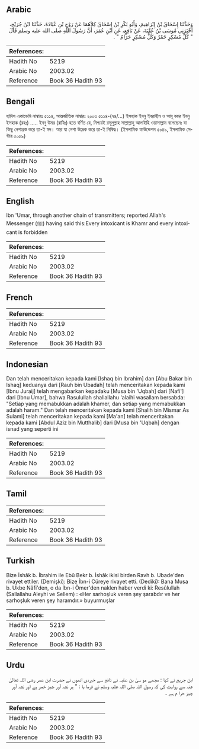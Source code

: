## Arabic


<div dir="rtl" lang="ar" style={{fontSize:'larger',backgroundColor:'#f8f9fa',padding:20}}>
وَحَدَّثَنَا إِسْحَاقُ بْنُ إِبْرَاهِيمَ، وَأَبُو بَكْرِ بْنُ إِسْحَاقَ كِلاَهُمَا عَنْ رَوْحِ بْنِ عُبَادَةَ، حَدَّثَنَا ابْنُ جُرَيْجٍ، أَخْبَرَنِي مُوسَى بْنُ عُقْبَةَ، عَنْ نَافِعٍ، عَنِ ابْنِ عُمَرَ، أَنَّ رَسُولَ اللَّهِ صلى الله عليه وسلم قَالَ ‏ "‏ كُلُّ مُسْكِرٍ خَمْرٌ وَكُلُّ مُسْكِرٍ حَرَامٌ ‏"‏ ‏.‏
</div>
<div style={{backgroundColor:'#f8f9fa',padding:20, marginBottom: 10}}><table> <thead> <tr> <th>References:</th> <th></th> </tr> </thead> <tbody><tr><td>Hadith No</td><td>5219</td></tr><tr><td>Arabic No</td><td>2003.02</td></tr><tr><td>Reference</td><td>Book 36 Hadith 93</td></tr></tbody></table></div>

## Bengali


<div dir="ltr" lang="bn" style={{fontSize:'larger',backgroundColor:'#f8f9fa',padding:20}}>
হাদিস একাডেমি নাম্বারঃ ৫১১৪, আন্তর্জাতিক নাম্বারঃ ২০০৩ ৫১১৪-(৭৪/...) ইসহাক ইবনু ইবরাহীম ও আবূ বকর ইবনু ইসহাক (রহঃ) ..... ইবনু উমর (রাযিঃ) হতে বর্ণিত যে, নিশ্চয়ই রসূলুল্লাহ সাল্লাল্লাহু আলাইহি ওয়াসাল্লাম বলেছেনঃ যা কিছু নেশাগ্রস্ত করে তা-ই মদ। আর যা নেশা উদ্রেক করে তা-ই নিষিদ্ধ। (ইসলামিক ফাউন্ডেশন ৫০৪৯, ইসলামিক সেন্টার ৫০৫৯)
</div>
<div style={{backgroundColor:'#f8f9fa',padding:20, marginBottom: 10}}><table> <thead> <tr> <th>References:</th> <th></th> </tr> </thead> <tbody><tr><td>Hadith No</td><td>5219</td></tr><tr><td>Arabic No</td><td>2003.02</td></tr><tr><td>Reference</td><td>Book 36 Hadith 93</td></tr></tbody></table></div>

## English


<div dir="ltr" lang="en" style={{fontSize:'larger',backgroundColor:'#f8f9fa',padding:20}}>
Ibn 'Umar, through another chain of transmitters; reported Allah's Messenger (ﷺ) having said this:Every intoxicant is Khamr and every intoxicant is forbidden
</div>
<div style={{backgroundColor:'#f8f9fa',padding:20, marginBottom: 10}}><table> <thead> <tr> <th>References:</th> <th></th> </tr> </thead> <tbody><tr><td>Hadith No</td><td>5219</td></tr><tr><td>Arabic No</td><td>2003.02</td></tr><tr><td>Reference</td><td>Book 36 Hadith 93</td></tr></tbody></table></div>

## French


<div dir="ltr" lang="fr" style={{fontSize:'larger',backgroundColor:'#f8f9fa',padding:20}}>

</div>
<div style={{backgroundColor:'#f8f9fa',padding:20, marginBottom: 10}}><table> <thead> <tr> <th>References:</th> <th></th> </tr> </thead> <tbody><tr><td>Hadith No</td><td>5219</td></tr><tr><td>Arabic No</td><td>2003.02</td></tr><tr><td>Reference</td><td>Book 36 Hadith 93</td></tr></tbody></table></div>

## Indonesian


<div dir="ltr" lang="id" style={{fontSize:'larger',backgroundColor:'#f8f9fa',padding:20}}>
Dan telah menceritakan kepada kami [Ishaq bin Ibrahim] dan [Abu Bakar bin Ishaq] keduanya dari [Rauh bin Ubadah] telah menceritakan kepada kami [Ibnu Juraij] telah mengabarkan kepadaku [Musa bin 'Uqbah] dari [Nafi'] dari [Ibnu Umar], bahwa Rasulullah shallallahu 'alaihi wasallam bersabda: "Setiap yang memabukkan adalah khamer, dan setiap yang memabukkan adalah haram." Dan telah menceritakan kepada kami [Shalih bin Mismar As Sulami] telah menceritakan kepada kami [Ma'an] telah menceritakan kepada kami [Abdul Aziz bin Mutthalib] dari [Musa bin 'Uqbah] dengan isnad yang seperti ini
</div>
<div style={{backgroundColor:'#f8f9fa',padding:20, marginBottom: 10}}><table> <thead> <tr> <th>References:</th> <th></th> </tr> </thead> <tbody><tr><td>Hadith No</td><td>5219</td></tr><tr><td>Arabic No</td><td>2003.02</td></tr><tr><td>Reference</td><td>Book 36 Hadith 93</td></tr></tbody></table></div>

## Tamil


<div dir="ltr" lang="ta" style={{fontSize:'larger',backgroundColor:'#f8f9fa',padding:20}}>

</div>
<div style={{backgroundColor:'#f8f9fa',padding:20, marginBottom: 10}}><table> <thead> <tr> <th>References:</th> <th></th> </tr> </thead> <tbody><tr><td>Hadith No</td><td>5219</td></tr><tr><td>Arabic No</td><td>2003.02</td></tr><tr><td>Reference</td><td>Book 36 Hadith 93</td></tr></tbody></table></div>

## Turkish


<div dir="ltr" lang="tr" style={{fontSize:'larger',backgroundColor:'#f8f9fa',padding:20}}>
Bize İshâk b. İbrahim ile Ebû Bekr b. İshâk ikisi birden Ravh b. Ubade'den rivayet ettiler. (Demişki): Bize İbn-i Cüreye rivayet etti. (Dediki): Bana Musa b. Ukbe Nâfi'den, o da İbn-i Ömer'den naklen haber verdi ki: Resûlullah (Sallallahu Aleyhi ve Sellem) : «Her sarhoşluk veren şey şarabdır ve her sarhoşluk veren şey haramdır.» buyurmuşlar
</div>
<div style={{backgroundColor:'#f8f9fa',padding:20, marginBottom: 10}}><table> <thead> <tr> <th>References:</th> <th></th> </tr> </thead> <tbody><tr><td>Hadith No</td><td>5219</td></tr><tr><td>Arabic No</td><td>2003.02</td></tr><tr><td>Reference</td><td>Book 36 Hadith 93</td></tr></tbody></table></div>

## Urdu


<div dir="rtl" lang="ur" style={{fontSize:'larger',backgroundColor:'#f8f9fa',padding:20}}>
ابن جریج نے کہا : مجھے مو سیٰ بن عقبہ نے نافع سے خبردی انھوں نے حضرت ابن عمر رضی اللہ تعالیٰ عنہ سے روایت کی کہ رسول اللہ صلی اللہ علیہ وسلم نے فرما یا : " ہر نشہ آور چیز خمر ہے اور نشہ آور چیز حرا م ہے ۔
</div>
<div style={{backgroundColor:'#f8f9fa',padding:20, marginBottom: 10}}><table> <thead> <tr> <th>References:</th> <th></th> </tr> </thead> <tbody><tr><td>Hadith No</td><td>5219</td></tr><tr><td>Arabic No</td><td>2003.02</td></tr><tr><td>Reference</td><td>Book 36 Hadith 93</td></tr></tbody></table></div>
